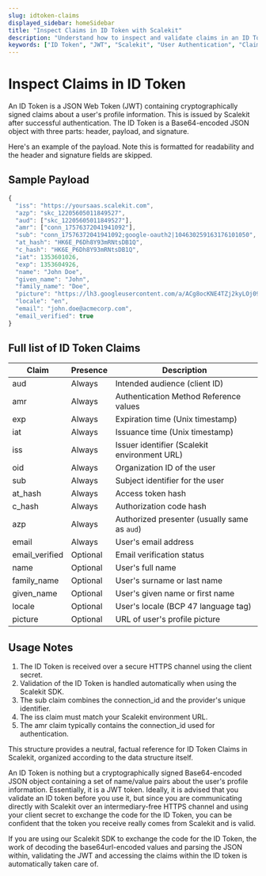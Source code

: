 ```yaml
---
slug: idtoken-claims
displayed_sidebar: homeSidebar
title: "Inspect Claims in ID Token with Scalekit"
description: "Understand how to inspect and validate claims in an ID Token issued by Scalekit. Learn about the structure of ID Tokens, including their payload, and the significance of various claims for user profile information."
keywords: ["ID Token", "JWT", "Scalekit", "User Authentication", "Claims", "JSON Web Token", "Profile Information", "Secure Authentication", "Token Validation", "OAuth"]
---
```


# Inspect Claims in ID Token

An ID Token is a JSON Web Token (JWT) containing cryptographically signed claims about a user's profile information. This is issued by Scalekit after successful authentication. The ID Token is a Base64-encoded JSON object with three parts: header, payload, and signature.

Here's an example of the payload. Note this is formatted for readability and the header and signature fields are skipped.

## Sample Payload

```js
{
  "iss": "https://yoursaas.scalekit.com",
  "azp": "skc_12205605011849527",
  "aud": ["skc_12205605011849527"],
  "amr": ["conn_17576372041941092"],
  "sub": "conn_17576372041941092;google-oauth2|104630259163176101050",
  "at_hash": "HK6E_P6Dh8Y93mRNtsDB1Q",
  "c_hash": "HK6E_P6Dh8Y93mRNtsDB1Q",
  "iat": 1353601026,
  "exp": 1353604926,
  "name": "John Doe",
  "given_name": "John",
  "family_name": "Doe",
  "picture": "https://lh3.googleusercontent.com/a/ACg8ocKNE4TZj2kyLOj094kie_gDlUyU7JCZtbaiEma17URCEf=s96-c",
  "locale": "en",
  "email": "john.doe@acmecorp.com",
  "email_verified": true
}
```

## Full list of ID Token Claims

| Claim                                                              | Presence | Description                                  |
| ------------------------------------------------------------------ | -------- | -------------------------------------------- |
| <SimpleCode className="text--semibold">aud</SimpleCode>            | Always   | Intended audience (client ID)                |
| <SimpleCode className="text--semibold">amr</SimpleCode>            | Always   | Authentication Method Reference values       |
| <SimpleCode className="text--semibold">exp</SimpleCode>            | Always   | Expiration time (Unix timestamp)             |
| <SimpleCode className="text--semibold">iat</SimpleCode>            | Always   | Issuance time (Unix timestamp)               |
| <SimpleCode className="text--semibold">iss</SimpleCode>            | Always   | Issuer identifier (Scalekit environment URL) |
| <SimpleCode className="text--semibold">oid</SimpleCode>            | Always   | Organization ID of the user                  |
| <SimpleCode className="text--semibold">sub</SimpleCode>            | Always   | Subject identifier for the user              |
| <SimpleCode className="text--semibold">at_hash</SimpleCode>        | Always   | Access token hash                            |
| <SimpleCode className="text--semibold">c_hash</SimpleCode>         | Always   | Authorization code hash                      |
| <SimpleCode className="text--semibold">azp</SimpleCode>            | Always   | Authorized presenter (usually same as `aud`) |
| <SimpleCode className="text--semibold">email</SimpleCode>          | Always   | User's email address                         |
| <SimpleCode className="text--semibold">email_verified</SimpleCode> | Optional | Email verification status                    |
| <SimpleCode className="text--semibold">name</SimpleCode>           | Optional | User's full name                             |
| <SimpleCode className="text--semibold">family_name</SimpleCode>    | Optional | User's surname or last name                  |
| <SimpleCode className="text--semibold">given_name</SimpleCode>     | Optional | User's given name or first name              |
| <SimpleCode className="text--semibold">locale</SimpleCode>         | Optional | User's locale (BCP 47 language tag)          |
| <SimpleCode className="text--semibold">picture</SimpleCode>        | Optional | URL of user's profile picture                |

## Usage Notes

1. The ID Token is received over a secure HTTPS channel using the client secret.
2. Validation of the ID Token is handled automatically when using the Scalekit SDK.
3. The <SimpleCode>sub</SimpleCode> claim combines the <SimpleCode>connection_id</SimpleCode> and the provider's unique identifier.
4. The <SimpleCode>iss</SimpleCode> claim must match your Scalekit environment URL.
5. The <SimpleCode>amr</SimpleCode> claim typically contains the <SimpleCode>connection_id</SimpleCode> used for authentication.

This structure provides a neutral, factual reference for ID Token Claims in Scalekit, organized according to the data structure itself.

An ID Token is nothing but a cryptographically signed Base64-encoded JSON object containing a set of name/value pairs about the user's profile information. Essentially, it is a JWT token. Ideally, it is advised that you validate an ID token before you use it, but since you are communicating directly with Scalekit over an intermediary-free HTTPS channel and using your client secret to exchange the <SimpleCode>code</SimpleCode> for the ID Token, you can be confident that the token you receive really comes from Scalekit and is valid.

If you are using our Scalekit SDK to exchange the code for the ID Token, the work of decoding the base64url-encoded values and parsing the JSON within, validating the JWT and accessing the claims within the ID token is automatically taken care of.

